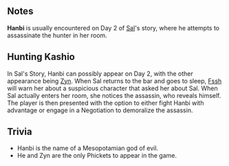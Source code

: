 {{CharacterPage
|quote = Hanbi's rifle has been the bitter end of more than a few hunters in the griftlands.
|race = Phicket
|location = Murder Bay
|faction = Jakes
|title = Assassin
|boon = Steady Hands
|boonimage = steady hands
|boondesc = Every 3rd turn in battle, draw 3 additional cards.
|bane = Fumbling Fingers
|baneimage = fumbling fingers
|banedesc = Every 3rd turn in battle, discard a random card from your hand.
|deathloot = Hanbi's Power Supply
}}
==Notes==
'''Hanbi''' is usually encountered on Day 2 of [[Sal]]'s story, where he attempts to assassinate the hunter in her room.

== Hunting Kashio ==
In Sal's Story, Hanbi can possibly appear on Day 2, with the other appearance being [[Zyn]]. When Sal returns to the bar and goes to sleep, [[Fssh]] will warn her about a suspicious character that asked her about Sal. When Sal actually enters her room, she notices the assassin, who reveals himself. The player is then presented with the option to either fight Hanbi with advantage or engage in a Negotiation to demoralize the assassin.

== Trivia ==
*Hanbi is the name of a Mesopotamian god of evil.
*He and Zyn are the only Phickets to appear in the game.